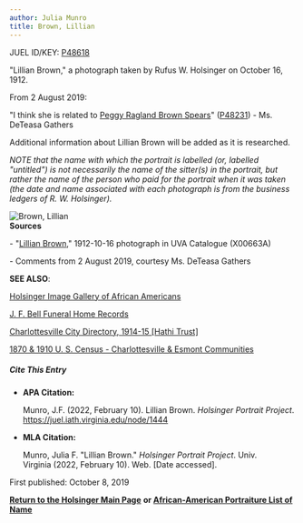 ```yaml
---
author: Julia Munro
title: Brown, Lillian
---
```

JUEL ID/KEY: [P48618](http://juel.iath.virginia.edu/public_person?person=48618 "P48618")

"Lillian Brown," a photograph taken by Rufus W. Holsinger on October 16, 1912.

From 2 August 2019:  
  
"I think she is related to [Peggy Ragland Brown Spears](http://juel.iath.virginia.edu/node/1182 "Spears, Peggy Ragland Brown")" ([P48231](http://juel.iath.virginia.edu/public_person?person=48231 "P48231")) - Ms. DeTeasa Gathers

Additional information about Lillian Brown will be added as it is researched.  
  

_NOTE that the name with which the portrait is labelled (or, labelled "untitled") is not necessarily the name of the sitter(s) in the portrait, but rather the name of the person who paid for the portrait when it was taken (the date and name associated with each photograph is from the business ledgers of R. W. Holsinger)._

![Brown, Lillian](https://iiif.lib.virginia.edu/iiif/uva-lib:1040449/full/1000,1337/0/default.jpg "Brown, Lillian")   
**Sources**

\- "[Lillian Brown](https://search.lib.virginia.edu/catalog/uva-lib:1040449#?c=0&m=0&s=0&cv=0&xywh=-1256%2C0%2C5361%2C3974 "Brown, Lillian")," 1912-10-16 photograph in UVA Catalogue (X00663A) 

\- Comments from 2 August 2019, courtesy Ms. DeTeasa Gathers

**SEE ALSO**:

[Holsinger Image Gallery of African Americans](http://rwholsingerphotos.org/images.php "Holsinger Image Gallery of African Americans")

[J. F. Bell Funeral Home Records](http://www2.vcdh.virginia.edu/afam/raceandplace/perl_scripts/funeral_search.html "J. F. Bell Funeral Home Database")

[Charlottesville City Directory, 1914-15 \[Hathi Trust\]](https://catalog.hathitrust.org/Record/101954103 "Charlottesville City Directory, 1914-15") 

[1870 & 1910 U. S. Census - Charlottesville & Esmont Communities](http://www2.vcdh.virginia.edu/afam/raceandplace/census/search_both.html "1870 & 1910 U. S. Census: Charlottesville and Esmont Communities")

##### **Cite This Entry**

*   **APA Citation:**
    
    Munro, J.F. (2022, February 10). Lillian Brown. _Holsinger Portrait Project_. https://juel.iath.virginia.edu/node/1444
    
*   **MLA Citation:**
    
    Munro, Julia F. "Lillian Brown." _Holsinger Portrait Project_. Univ. Virginia (2022, February 10). Web. \[Date accessed\].
    

First published: October 8, 2019    

[**Return to the Holsinger Main Page**](http://juel.iath.virginia.edu/node/980) **or [African-American Portraiture List of Name](http://juel.iath.virginia.edu/node/996)**